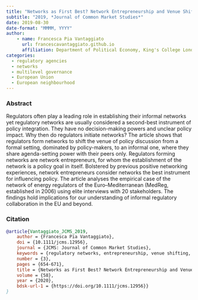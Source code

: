 ```yaml
---
title: "Networks as First Best? Network Entrepreneurship and Venue Shifting in the Establishment of the Network of Euro–Mediterranean Energy Regulators" 
subtitle: "2019, *Journal of Common Market Studies*"
date: 2019-08-30
date-format: "MMMM, YYYY"
author:
    - name: Francesca Pia Vantaggiato
      url: francescavantaggiato.github.io
      affiliation: Department of Political Economy, King's College London (UK)
categories: 
  - regulatory agencies
  - networks
  - multilevel governance
  - European Union
  - European neighbourhood
---
```


### Abstract

Regulators often play a leading role in establishing their informal networks yet regulatory networks are usually considered a second-best instrument of policy integration. They have no decision-making powers and unclear policy impact. Why then do regulators initiate networks? The article shows that regulators form networks to shift the venue of policy discussion from a formal setting, dominated by policy-makers, to an informal one, where they share agenda-setting power with their peers only. Regulators forming networks are network entrepreneurs, for whom the establishment of the network is a policy goal in itself. Bolstered by previous positive networking experiences, network entrepreneurs consider networks the best instrument for influencing policy. The article analyses the empirical case of the network of energy regulators of the Euro--Mediterranean (MedReg, established in 2006) using elite interviews with 20 stakeholders. The findings hold implications for our understanding of informal regulatory collaboration in the EU and beyond.

### Citation

``` bibtex
@article{Vantaggiato_JCMS_2019,
    author = {Francesca Pia Vantaggiato},
    doi = {10.1111/jcms.12956},
    journal = {JCMS: Journal of Common Market Studies},
    keywords = {regulatory networks, entrepreneurship, venue shifting, informal governance, energy},
    number = {3},
    pages = {654-671},
    title = {Networks as First Best? Network Entrepreneurship and Venue Shifting in the Establishment of the Network of {Euro--Mediterranean} Energy Regulators},
    volume = {58},
    year = {2020},
    bdsk-url-1 = {https://doi.org/10.1111/jcms.12956}}
}
```
